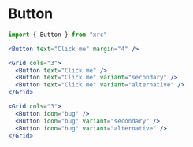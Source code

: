 # Button

```jsx
import { Button } from "xrc"
```

```jsx edit preview
<Button text="Click me" margin="4" />
```

```jsx edit preview
<Grid cols="3">
  <Button text="Click me" />
  <Button text="Click me" variant="secondary" />
  <Button text="Click me" variant="alternative" />
</Grid>
```

```jsx edit preview
<Grid cols="3">
  <Button icon="bug" />
  <Button icon="bug" variant="secondary" />
  <Button icon="bug" variant="alternative" />
</Grid>
```
